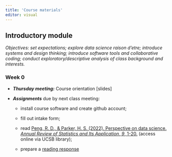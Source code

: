 ```yaml
---
title: 'Course materials'
editor: visual
---
```


## Introductory module

*Objectives: set expectations; explore data science raison d'etre; introduce systems and design thinking; introduce software tools and collaborative coding; conduct exploratory/descriptive analysis of class background and interests.*

### Week 0

-   ***Thursday meeting:*** Course orientation \[slides\]

-   ***Assignments*** due by next class meeting:

    -   install course software and create github account;

    -   fill out intake form;

    -   read [Peng, R. D., & Parker, H. S. (2022). Perspective on data science. *Annual Review of Statistics and Its Application*, *9*, 1-20.](https://doi.org/10.1146/annurev-statistics-040220-013917) (access online via UCSB library);

    -   prepare a [reading response](https://forms.gle/PdRWx7h4PmeGQUBL8)

<!-- ### Week 1 {#sec-week-1} -->

<!-- -   ***Tuesday meeting:*** On projects in(volving) data science \[slides\] -->

<!-- -   ***Section meeting:*** software and technology overview \[activity\] -->

<!-- -   ***Thursday meeting:*** basic GitHub actions \[activity\] -->

<!-- ### Week 2 -->

<!-- -   ***Tuesday meeting:*** Introducing class intake survey data \[slides\] -->

<!-- -   ***Section meeting:*** tidyverse basics \[activity\] -->

<!-- -   ***Thursday meeting:*** Exploratory/descriptive analysis of class survey data \[activity\] -->

